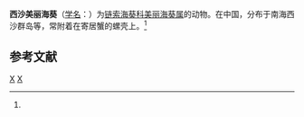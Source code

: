{{Speciesbox
| taxon = Calliactis xishaensis
| binomial_authority = (Pei, 1996)<ref name='id9803'>{{cite web| url =http://www.bioinfo.cn/db05/BjdwSpecies.php?action=view&id=9803| title =西沙美丽海葵| work =《中国动物物种编目数据库》| publisher =中国科学院微生物研究所| author =中国科学院动物研究所| accessdate =2009-04-16| deadurl =yes| archiveurl =https://web.archive.org/web/20131203122335/http://www.bioinfo.cn/db05/BjdwSpecies.php?action=view| archivedate =2013-12-03| df =}}</ref>
}}

'''西沙美丽海葵'''（[[学名|学名]]：{{lang|la|''Calliactis xishaensis''}}）为[[链索海葵科|链索海葵科]][[美丽海葵属|美丽海葵属]]的动物。在中国，分布于南海西沙群岛等，常附着在寄居蟹的螺壳上。<ref name='id9803'/>

== 参考文献 ==
{{reflist}}

{{taxonbar}}
[[Category:_1996年描述的动物|X]]
[[Category:美丽海葵属|X]]